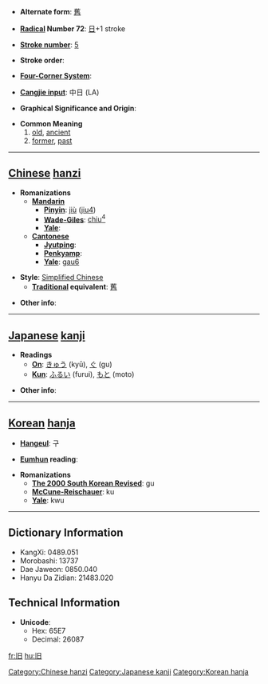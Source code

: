 * '''Alternate form''': [[舊]]

* '''[[Wiktionary:Chinese radical index| Radical]] Number 72''': [[Wiktionary:Chinese radical index 日|日]]+1 stroke

* '''[[Wiktionary:Chinese total strokes index|Stroke number]]''': [[Wiktionary:Chinese total strokes index 5|5]]

* '''Stroke order''': 

* '''[[Wiktionary:Chinese four corner index|Four-Corner System]]''': 

* '''[[Wiktionary:Chinese Cangjie index|Cangjie input]]''': 中日 (LA)

* '''Graphical Significance and Origin''': 

* '''Common Meaning'''
*# [[old]], [[ancient]]
*# [[former]], [[past]]


----

== [[Chinese]] [[hanzi]] ==

* '''Romanizations'''
** '''[[Mandarin]]'''
*** '''[[Pinyin]]''': [[jiù]] ([[jiu4]])
*** '''[[Wade-Giles]]''': [[chiu4|chiu<sup>4</sup>]]
*** '''[[Yale]]''': 
** '''[[Cantonese]]'''
*** '''[[Jyutping]]''':
*** '''[[Penkyamp]]''': 
*** '''[[Yale]]''': [[gau6]]

* '''Style''': [[Simplified Chinese]] 
** '''[[Traditional Chinese|Traditional]] equivalent''': [[舊]]

* '''Other info''': 

----

== [[Japanese]] [[kanji]] ==

* '''Readings'''
** '''[[On]]''': [[きゅう]] (kyū), [[ぐ]] (gu)
** '''[[Kun]]''': [[ふるい]] (furui), [[もと]] (moto)

* '''Other info''':  

----

== [[Korean]] [[hanja]] ==

* '''[[Hangeul]]''': 구

* '''[[Eumhun]] reading''': 

* '''Romanizations'''
** '''[[The 2000 South Korean Revised Romanization|The 2000 South Korean Revised]]''': gu
** '''[[McCune-Reischauer]]''': ku
** '''[[Yale]]''': kwu

----

== Dictionary Information ==

* KangXi: 0489.051
* Morobashi: 13737
* Dae Jaweon: 0850.040
* Hanyu Da Zidian: 21483.020

== Technical Information ==

* '''Unicode''':
** Hex: 65E7
** Decimal: 26087

[[Category:Chinese hanzi]]
[[Category:Japanese kanji]]
[[Category:Korean hanja]]

[[fr:旧]]
[[hu:旧]]